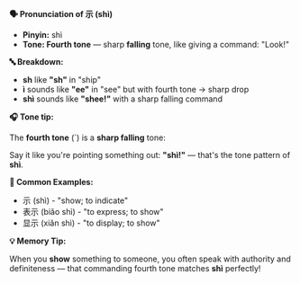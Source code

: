 **🗣️ Pronunciation of 示 (shì)**

- **Pinyin:** shì
- **Tone: Fourth tone** — sharp **falling** tone, like giving a command: "Look!"

**🔤 Breakdown:**

- **sh** like **"sh"** in "ship"
- **ì** sounds like **"ee"** in "see" but with fourth tone → sharp drop
- **shì** sounds like **"shee!"** with a sharp falling command

**🎧 Tone tip:**

The **fourth tone** (`) is a **sharp falling** tone:

Say it like you're pointing something out: **"shì!"** — that's the tone pattern of **shì**.

**📝 Common Examples:**

- 示 (shì) - "show; to indicate"
- 表示 (biǎo shì) - "to express; to show"
- 显示 (xiǎn shì) - "to display; to show"

**💡 Memory Tip:**

When you **show** something to someone, you often speak with authority and definiteness — that
commanding fourth tone matches **shì** perfectly!
